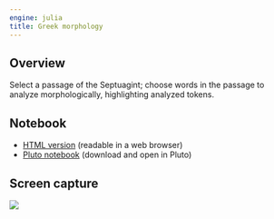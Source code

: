 ```yaml
---
engine: julia
title: Greek morphology
---
```


## Overview

Select a passage of the Septuagint; choose words in the passage to analyze morphologically, highlighting analyzed tokens.



## Notebook


- [HTML version](./parseverse.html) (readable in a web browser)
- [Pluto notebook](https://raw.githubusercontent.com/neelsmith/complutensian-texts/refs/heads/main/pluto/morphology/greekparsing.jl) (download and open in Pluto)

## Screen capture

![](./parsepassage-greek.png)